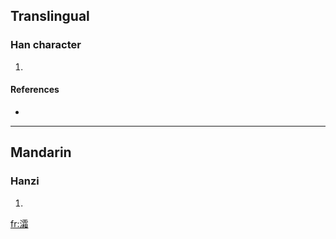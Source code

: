 ==Translingual==

===Han character===
{{Han char|rn=85|rad=水|as=17|sn=20|four=3116<sub>2</sub>|canj=水一月山 (EMBU)}}

# {{defn|Han|sort=水17}}

====References====
* {{Han ref|kx=0662.020|dkj=18724|dj=1071.120|hdz=31787.080|uh=7040|ud=28736|bh=F466|bd=62566}}

----

==Mandarin==

===Hanzi===
{{cmn-hanzi|pin=[[shuàng]] ([[shuang4]])|wg=shuang<sup>4</sup>}}

# {{defn|Mandarin}}

[[fr:灀]]